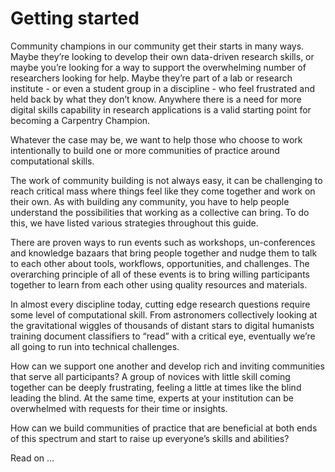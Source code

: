 # Getting started

Community champions in our community get their starts in many ways. Maybe
they're looking to develop their own data-driven research skills, or maybe
you're looking for a way to support the overwhelming number of researchers
looking for help. Maybe they're part of a lab or research institute - or even a
student group in a discipline - who feel frustrated and held back by what they
don't know. Anywhere there is a need for more digital skills capability in
research applications is a valid starting point for becoming a Carpentry
Champion.

Whatever the case may be, we want to help those who choose to work intentionally
to build one or more communities of practice around computational skills.

The work of community building is not always easy, it can be challenging to
reach critical mass where things feel like they come together and work on their
own. As with building any community, you have to help people understand the
possibilities that working as a collective can bring. To do this, we have listed
various strategies throughout this guide.

There are proven ways to run events such as workshops, un-conferences and
knowledge bazaars that bring people together and nudge them to talk to each
other about tools, workflows, opportunities, and challenges. The overarching
principle of all of these events is to bring willing participants together to
learn from each other using quality resources and materials.

In almost every discipline today, cutting edge research questions require some
level of computational skill. From astronomers collectively looking at the
gravitational wiggles of thousands of distant stars to digital humanists
training document classifiers to "read" with a critical eye, eventually we're
all going to run into technical challenges.

How can we support one another and develop rich and inviting communities that
serve all participants? A group of novices with little skill coming together can
be deeply frustrating, feeling a little at times like the blind leading the
blind. At the same time, experts at your institution can be overwhelmed with
requests for their time or insights.

How can we build communities of practice that are beneficial at both ends of
this spectrum and start to raise up everyone's skills and abilities?

Read on ...
